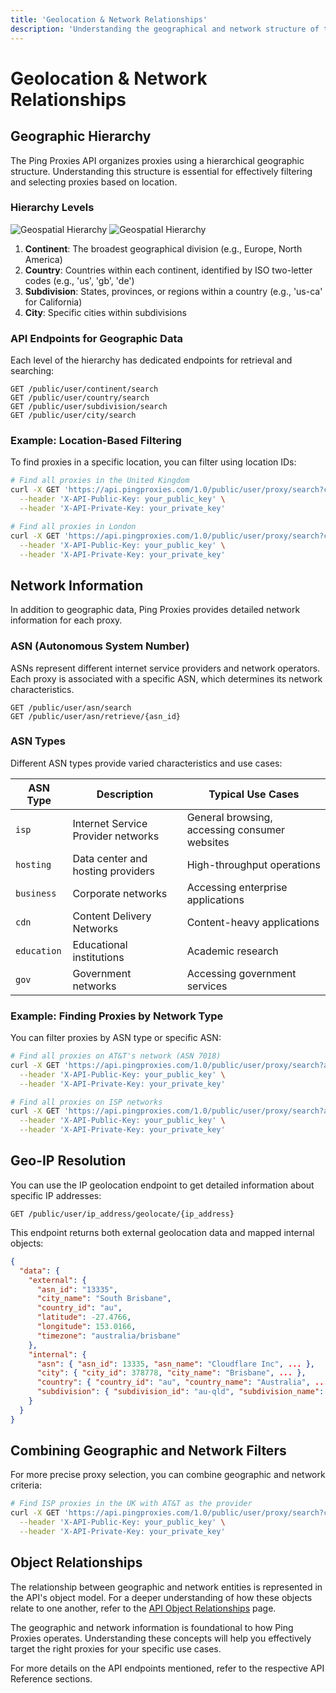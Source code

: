 ```yaml
---
title: 'Geolocation & Network Relationships'
description: 'Understanding the geographical and network structure of the Ping Proxies API Objects.'
---
```


# Geolocation & Network Relationships

## Geographic Hierarchy

The Ping Proxies API organizes proxies using a hierarchical geographic structure. Understanding this structure is essential for effectively filtering and selecting proxies based on location.

### Hierarchy Levels

<img className="block dark:hidden" src="/images/geo-hierarchy-light.svg" alt="Geospatial Hierarchy" />
<img className="hidden dark:block" src="/images/geo-hierarchy-dark.svg" alt="Geospatial Hierarchy" />

1. **Continent**: The broadest geographical division (e.g., Europe, North America)
2. **Country**: Countries within each continent, identified by ISO two-letter codes (e.g., 'us', 'gb', 'de')
3. **Subdivision**: States, provinces, or regions within a country (e.g., 'us-ca' for California)
4. **City**: Specific cities within subdivisions

### API Endpoints for Geographic Data

Each level of the hierarchy has dedicated endpoints for retrieval and searching:

```
GET /public/user/continent/search
GET /public/user/country/search
GET /public/user/subdivision/search
GET /public/user/city/search
```

### Example: Location-Based Filtering

To find proxies in a specific location, you can filter using location IDs:

```bash
# Find all proxies in the United Kingdom
curl -X GET 'https://api.pingproxies.com/1.0/public/user/proxy/search?country_id=gb' \
  --header 'X-API-Public-Key: your_public_key' \
  --header 'X-API-Private-Key: your_private_key'

# Find all proxies in London
curl -X GET 'https://api.pingproxies.com/1.0/public/user/proxy/search?city_name=london' \
  --header 'X-API-Public-Key: your_public_key' \
  --header 'X-API-Private-Key: your_private_key'
```

## Network Information

In addition to geographic data, Ping Proxies provides detailed network information for each proxy.

### ASN (Autonomous System Number)

ASNs represent different internet service providers and network operators. Each proxy is associated with a specific ASN, which determines its network characteristics.

```
GET /public/user/asn/search
GET /public/user/asn/retrieve/{asn_id}
```

### ASN Types

Different ASN types provide varied characteristics and use cases:

| ASN Type | Description | Typical Use Cases |
|----------|-------------|-------------------|
| `isp` | Internet Service Provider networks | General browsing, accessing consumer websites |
| `hosting` | Data center and hosting providers | High-throughput operations |
| `business` | Corporate networks | Accessing enterprise applications |
| `cdn` | Content Delivery Networks | Content-heavy applications |
| `education` | Educational institutions | Academic research |
| `gov` | Government networks | Accessing government services |

### Example: Finding Proxies by Network Type

You can filter proxies by ASN type or specific ASN:

```bash
# Find all proxies on AT&T's network (ASN 7018)
curl -X GET 'https://api.pingproxies.com/1.0/public/user/proxy/search?asn_id=7018' \
  --header 'X-API-Public-Key: your_public_key' \
  --header 'X-API-Private-Key: your_private_key'

# Find all proxies on ISP networks
curl -X GET 'https://api.pingproxies.com/1.0/public/user/proxy/search?asn_type=isp' \
  --header 'X-API-Public-Key: your_public_key' \
  --header 'X-API-Private-Key: your_private_key'
```

## Geo-IP Resolution

You can use the IP geolocation endpoint to get detailed information about specific IP addresses:

```
GET /public/user/ip_address/geolocate/{ip_address}
```

This endpoint returns both external geolocation data and mapped internal objects:

```json
{
  "data": {
    "external": {
      "asn_id": "13335",
      "city_name": "South Brisbane",
      "country_id": "au",
      "latitude": -27.4766,
      "longitude": 153.0166,
      "timezone": "australia/brisbane"
    },
    "internal": {
      "asn": { "asn_id": 13335, "asn_name": "Cloudflare Inc", ... },
      "city": { "city_id": 378778, "city_name": "Brisbane", ... },
      "country": { "country_id": "au", "country_name": "Australia", ... },
      "subdivision": { "subdivision_id": "au-qld", "subdivision_name": "Queensland", ... }
    }
  }
}
```

## Combining Geographic and Network Filters

For more precise proxy selection, you can combine geographic and network criteria:

```bash
# Find ISP proxies in the UK with AT&T as the provider
curl -X GET 'https://api.pingproxies.com/1.0/public/user/proxy/search?country_id=gb&proxy_type=isp&asn_id=7018' \
  --header 'X-API-Public-Key: your_public_key' \
  --header 'X-API-Private-Key: your_private_key'
```

## Object Relationships

The relationship between geographic and network entities is represented in the API's object model. For a deeper understanding of how these objects relate to one another, refer to the [API Object Relationships](/api-explainers/api-object-relationships) page.

<Card title="Further Reading" icon="book-open">
  The geographic and network information is foundational to how Ping Proxies operates. Understanding these concepts will help you effectively target the right proxies for your specific use cases.
  
  For more details on the API endpoints mentioned, refer to the respective API Reference sections.
</Card>